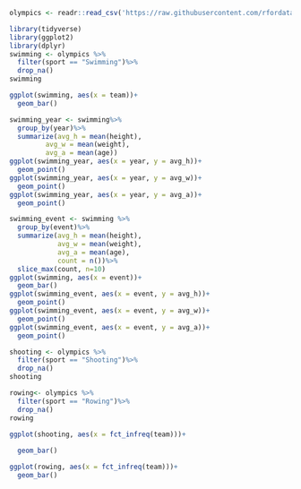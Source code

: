 ```r
olympics <- readr::read_csv('https://raw.githubusercontent.com/rfordatascience/tidytuesday/master/data/2024/2024-08-06/olympics.csv')
```

```r
library(tidyverse)
library(ggplot2)
library(dplyr)
swimming <- olympics %>%
  filter(sport == "Swimming")%>%
  drop_na()
swimming
```


```r
ggplot(swimming, aes(x = team))+
  geom_bar()
```

```r
swimming_year <- swimming%>%
  group_by(year)%>%
  summarize(avg_h = mean(height),
         avg_w = mean(weight),
         avg_a = mean(age))
ggplot(swimming_year, aes(x = year, y = avg_h))+
  geom_point()
ggplot(swimming_year, aes(x = year, y = avg_w))+
  geom_point()
ggplot(swimming_year, aes(x = year, y = avg_a))+
  geom_point()
```


```r
swimming_event <- swimming %>%
  group_by(event)%>%
  summarize(avg_h = mean(height),
            avg_w = mean(weight),
            avg_a = mean(age),
            count = n())%>%
  slice_max(count, n=10)
ggplot(swimming, aes(x = event))+
  geom_bar()
ggplot(swimming_event, aes(x = event, y = avg_h))+
  geom_point()
ggplot(swimming_event, aes(x = event, y = avg_w))+
  geom_point()
ggplot(swimming_event, aes(x = event, y = avg_a))+
  geom_point()
```


```r
shooting <- olympics %>%
  filter(sport == "Shooting")%>%
  drop_na()
shooting

rowing<- olympics %>%
  filter(sport == "Rowing")%>%
  drop_na()
rowing
```

```r
ggplot(shooting, aes(x = fct_infreq(team)))+
  
  geom_bar()
```


```r
ggplot(rowing, aes(x = fct_infreq(team)))+
  geom_bar()
```





